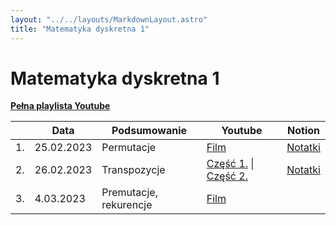 ```yaml
---
layout: "../../layouts/MarkdownLayout.astro"
title: "Matematyka dyskretna 1"
---
```


# Matematyka dyskretna 1

[**Pełna playlista Youtube**](https://www.youtube.com/playlist?list=PLxnzOnUpNzMCBngo5cntWZPrCtTiSSSZF)

<div class="overflow-auto">

|     | Data       | Podsumowanie           | Youtube                                                                              | Notion                                                                                                            |
| --- | ---------- | ---------------------- | ------------------------------------------------------------------------------------ | ----------------------------------------------------------------------------------------------------------------- |
| 1.  | 25.02.2023 | Permutacje             | [Film](https://youtu.be/7112NGiQUFw)                                                 | [Notatki](https://zippy-tamarillo-525.notion.site/Matematyka-Dyskretna-Wyk-ad-1-eb64d4859695463ea30f0de98e910f95) |
| 2.  | 26.02.2023 | Transpozycje           | [Część 1.](https://youtu.be/A_gSEywEftM) \| [Część 2.](https://youtu.be/C3uzYMwV5Qg) | [Notatki](https://zippy-tamarillo-525.notion.site/Matematyka-Dyskretna-Wyk-ad-2-72e6fa3cadc6433681cf78aa9d54fa57) |
| 3.  | 4.03.2023  | Premutacje, rekurencje | [Film](https://youtu.be/EVKTt2YlWLo)                                                 |

</div>
